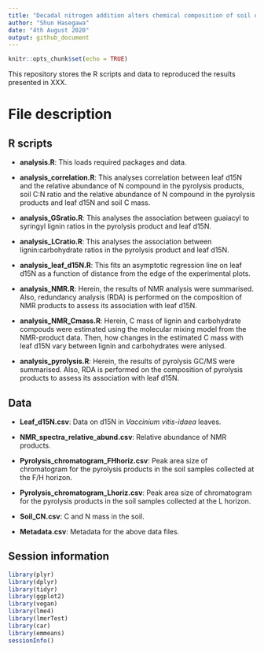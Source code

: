 ```yaml
---
title: "Decadal nitrogen addition alters chemical composition of soil organic matter in a boreal forest"
author: "Shun Hasegawa"
date: "4th August 2020"
output: github_document
---
```


```r
knitr::opts_chunk$set(echo = TRUE)
```

This repository stores the R scripts and data to reproduced the results presented in XXX.

# File description

## R scripts
* **analysis.R**: This loads required packages and data.

* **analysis_correlation.R**: This analyses correlation between leaf d15N and the relative abundance of N compound in the pyrolysis products, soil C:N ratio and the relative abundance of N compound in the pyrolysis products and leaf d15N and soil C mass.

* **analysis_GSratio.R**: This analyses the association between guaiacyl to syringyl lignin ratios in the pyrolysis product and leaf d15N.

* **analysis_LCratio.R**: This analyses the association between lignin:carbohydrate ratios in the pyrolysis product and leaf d15N.

* **analysis_leaf_d15N.R**:  This fits an asymptotic regression line on leaf d15N as a function of distance from the edge of the experimental plots.

* **analysis_NMR.R**: Herein, the results of NMR analysis were summarised. Also, redundancy analysis (RDA) is performed on the composition of NMR products to assess its association with leaf d15N.

* **analysis_NMR_Cmass.R**: Herein, C mass of lignin and carbohydrate compouds were estimated using the molecular mixing model from the NMR-product data. Then, how changes in the estimated C mass with leaf d15N vary between lignin and carbohydrates were anlysed.

* **analysis_pyrolysis.R**: Herein, the results of pyrolysis GC/MS were summarised. Also, RDA is performed on the composition of pyrolysis products to assess its association with leaf d15N.

## Data
* **Leaf_d15N.csv**: Data on d15N in *Vaccinium vitis-idaea* leaves.

* **NMR_spectra_relative_abund.csv**: Relative abundance of NMR products.

* **Pyrolysis_chromatogram_FHhoriz.csv**: Peak area size of chromatogram for the pyrolysis products in the soil samples collected at the F/H horizon.

* **Pyrolysis_chromatogram_Lhoriz.csv**: Peak area size of chromatogram for the pyrolysis products in the soil samples collected at the L horizon.

* **Soil_CN.csv**: C and N mass in the soil.

* **Metadata.csv**: Metadata for the above data files.

## Session information
```r
library(plyr)
library(dplyr)
library(tidyr)
library(ggplot2)
library(vegan)
library(lme4)
library(lmerTest)
library(car)
library(emmeans)
sessionInfo()
```

